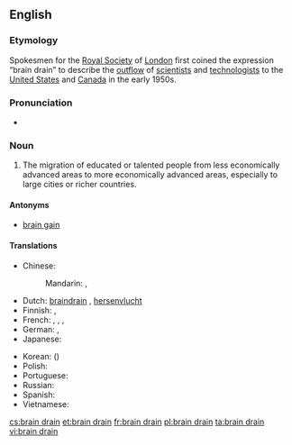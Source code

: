 ==English==
{{wikipedia}}

===Etymology===
Spokesmen for the [[w:Royal Society|Royal Society]] of [[London]] first coined the expression “brain drain” to describe the [[outflow]] of [[scientist]]s and [[technologist]]s to the [[United States]] and [[Canada]] in the early 1950s.

===Pronunciation===
* {{enPR|brān-drān}}

===Noun===
{{en-noun|pl=brain drains|sg=[[brain]] [[drain]]}}

# The migration of educated or talented people from less economically advanced areas to more economically advanced areas, especially to large cities or richer countries.

====Antonyms====
* [[brain gain]]

====Translations====
{{trans-top|migration of educated people}}
* Chinese:
*: Mandarin: {{t|zh|人才外流|tr=réncái wàiliú|sc=Hani}}, {{t|zh|才外流|tr=cáiwàiliú|sc=Hani}}
* Dutch: [[braindrain]] {{m}}, [[hersenvlucht]]
* Finnish: {{t|fi|aivovuoto}}, {{t|fi|aivovienti}}
* French: {{t|fr|fuite des cerveaux|f}}, {{t|fr|exode des cerveaux|m}} {{i|Quebec}}, {{t|fr|drainage des cerveaux|m}}, {{t|fr|exode des compétences|m}}
* German: {{t|de|Braindrain|m}}, {{t|de|Gehirn-Abfluss|m}}
* Japanese: {{t|ja|頭脳流出|tr=ずのうりゅうしゅつ, zunō ryūshutsu|sc=Jpan}}
{{trans-mid}}
* Korean: {{t|ko|두뇌유출|tr=dunoe yuchul|sc=Kore}} ({{t|ko|頭腦流出|sc=Kore}})
* Polish: {{t|pl|dranaż mózgów|m}}
* Portuguese: {{t|pt|fuga de cérebros|f}}
* Russian: {{t-|ru|утечка мозгов|f|tr=utéčka mozgóv}}
* Spanish: {{t-|es|fuga de cerebros|f}}
* Vietnamese: {{t|vi|chảy máu chất xám}}
{{trans-bottom}}

[[cs:brain drain]]
[[et:brain drain]]
[[fr:brain drain]]
[[pl:brain drain]]
[[ta:brain drain]]
[[vi:brain drain]]